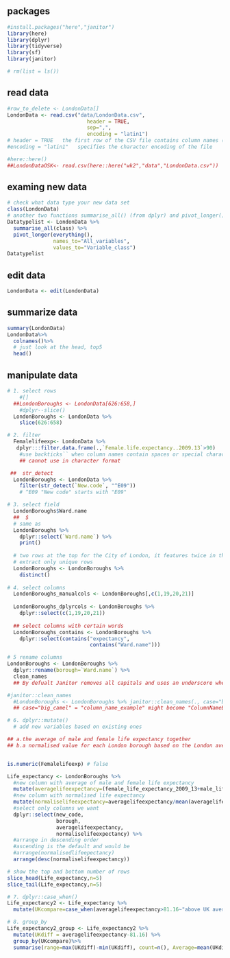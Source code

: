 ## packages

```r
#install.packages("here","janitor")
library(here)
library(dplyr)
library(tidyverse)
library(sf)
library(janitor)

# rm(list = ls())
```

## read data

```r
#row_to_delete <- LondonData[]
LondonData <- read.csv("data/LondonData.csv",
                          header = TRUE,
                          sep=",",
                          encoding = "latin1")
# header = TRUE   the first row of the CSV file contains column names (headers). When set to TRUE, it tells R to treat the first row as column names
#encoding = "latin1"   specifies the character encoding of the file

#here::here()
##LondonDataOSK<- read.csv(here::here("wk2","data","LondonData.csv"))
```

## examing new data

```r
# check what data type your new data set
class(LondonData)
# another two functions summarise_all() (from dplyr) and pivot_longer() (from tidyr) to check that our data has been read in correctly
Datatypelist <- LondonData %>% 
  summarise_all(class) %>%
  pivot_longer(everything(), 
               names_to="All_variables", 
               values_to="Variable_class")
Datatypelist
```

## edit data

```r
LondonData <- edit(LondonData)
```

## summarize data

```r
summary(LondonData)
LondonData%>%
  colnames()%>%
  # just look at the head, top5
  head()
```

## manipulate data

```r
# 1. select rows
    #[]
  ##LondonBoroughs <- LondonData[626:658,]
    #dplyr--slice()
  LondonBoroughs <- LondonData %>% 
    slice(626:658)

# 2. filter
  Femalelifeexp<- LondonData %>%  
   dplyr:::filter.data.frame(.,`Female.life.expectancy..2009.13`>90) 
    #use backticks`` when column names contain spaces or special characters
    ## cannot use in character format

 ##  str_detect
  LondonBoroughs <- LondonData %>% 
    filter(str_detect(`New.code`, "^E09"))
    # ^E09 "New code" starts with "E09"
```

```r
# 3. select field
  LondonBoroughs$Ward.name
  ##  $
  # same as
  LondonBoroughs %>% 
    dplyr::select(`Ward.name`) %>% 
    print()
  
  # two rows at the top for the City of London, it features twice in the data set
  # extract only unique rows
  LondonBoroughs <- LondonBoroughs %>% 
    distinct()
  
# 4. select columns
  LondonBoroughs_manualcols <- LondonBoroughs[,c(1,19,20,21)]
  
  LondonBoroughs_dplyrcols <- LondonBoroughs %>% 
    dplyr::select(c(1,19,20,21))
  
  ## select columns with certain words
  LondonBoroughs_contains <- LondonBoroughs %>% 
    dplyr::select(contains("expectancy",
                           contains("Ward.name")))
```

```r
# 5 rename columns
LondonBoroughs <- LondonBoroughs %>%
  dplyr::rename(borough=`Ward.name`) %>% 
  clean_names
  ## By defualt Janitor removes all capitals and uses an underscore wherever there is a space

#janitor::clean_names
  #LondonBoroughs <- LondonBoroughs %>% janitor::clean_names(., case="big_camel")
  ## case="big_camel" = "column_name_example" might become "ColumnNameExample"
```

```r
# 6. dplyr::mutate()
  # add new variables based on existing ones

## a.the average of male and female life expectancy together
## b.a normalised value for each London borough based on the London average.


is.numeric(Femalelifeexp) # false

Life_expectancy <- LondonBoroughs %>% 
  #new column with average of male and female life expectancy
  mutate(averagelifeexpectancy=(female_life_expectancy_2009_13+male_life_expectancy_2009_13)/2) %>% 
  #new column with normalised life expectancy
  mutate(normaliselifeexpectancy=averagelifeexpectancy/mean(averagelifeexpectancy)) %>% 
  #select only columns we want
  dplyr::select(new_code,
                borough,
                averagelifeexpectancy,
                normaliselifeexpectancy) %>% 
  #arrange in descending order
  #ascending is the default and would be
  #arrange(normalisedlifeepectancy)
  arrange(desc(normaliselifeexpectancy))

# show the top and bottom number of rows
slice_head(Life_expectancy,n=5)
slice_tail(Life_expectancy,n=5)
```

```r
# 7. dplyr::case_when()
Life_expectancy2 <- Life_expectancy %>%
  mutate(UKcompare=case_when(averagelifeexpectancy>81.16~"above UK average",TRUE~"below UK average"))

```

```r
# 8. group_by
Life_expectancy2_group <- Life_expectancy2 %>%
  mutate(UKdiff = averagelifeexpectancy-81.16) %>%
  group_by(UKcompare)%>%
  summarise(range=max(UKdiff)-min(UKdiff), count=n(), Average=mean(UKdiff))



```




